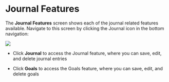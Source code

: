 
# Journal Features

The **Journal Features** screen shows each of the journal related features available. Navigate to this screen by clicking the Journal icon in the bottom navigation:

<img src={journalFeaturesImg} width={240} />

- Click **Journal** to access the Journal feature, where you can save, edit, and delete journal entries

- Click **Goals** to access the Goals feature, where you can save, edit, and delete goals
